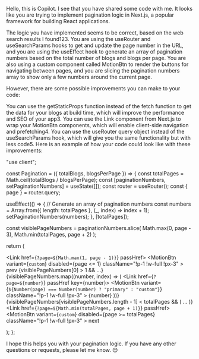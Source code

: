 Hello, this is Copilot. I see that you have shared some code with me. It looks like you are trying to implement pagination logic in Next.js, a popular framework for building React applications.

The logic you have implemented seems to be correct, based on the web search results I found123. You are using the useRouter and useSearchParams hooks to get and update the page number in the URL, and you are using the useEffect hook to generate an array of pagination numbers based on the total number of blogs and blogs per page. You are also using a custom component called MotionBtn to render the buttons for navigating between pages, and you are slicing the pagination numbers array to show only a few numbers around the current page.

However, there are some possible improvements you can make to your code:

You can use the getStaticProps function instead of the fetch function to get the data for your blogs at build time, which will improve the performance and SEO of your app3.
You can use the Link component from Next.js to wrap your MotionBtn components, which will enable client-side navigation and prefetching4.
You can use the useRouter query object instead of the useSearchParams hook, which will give you the same functionality but with less code5.
Here is an example of how your code could look like with these improvements:

"use client";

const Pagination = ({ totalBlogs, blogsPerPage }) => {
  const totalPages = Math.ceil(totalBlogs / blogsPerPage);
  const [paginationNumbers, setPaginationNumbers] = useState([]);
  const router = useRouter();
  const { page } = router.query;

  useEffect(() => {
    // Generate an array of pagination numbers
    const numbers = Array.from({ length: totalPages }, (_, index) => index + 1);
    setPaginationNumbers(numbers);
  }, [totalPages]);

  const visiblePageNumbers = paginationNumbers.slice(
    Math.max(0, page - 3),
    Math.min(totalPages, page + 2)
  );

  return (
    <div className="mx-auto w-fit mt-10 flex gap-2">
      <Link href={`?page=${Math.max(1, page - 1)}`} passHref>
        <MotionBtn
          variant={`custom`}
          disabled={page <= 1}
          className="!p-1 !w-full !px-3"
        >
          prev
        </MotionBtn>
      </Link>
      {visiblePageNumbers[0] > 1 && <span className="px-3">...</span>}
      {visiblePageNumbers.map((number, index) => (
        <Link href={`?page=${number}`} passHref key={number}>
          <MotionBtn
            variant={`${Number(page) === Number(number) ? "primary" : "custom"}`}
            className="!p-1 !w-full !px-3"
          >
            {number}
          </MotionBtn>
        </Link>
      ))}
      {visiblePageNumbers[visiblePageNumbers.length - 1] < totalPages && (
        <span className="px-3">...</span>
      )}
      <Link href={`?page=${Math.min(totalPages, page + 1)}`} passHref>
        <MotionBtn
          variant={`custom`}
          disabled={page >= totalPages}
          className="!p-1 !w-full !px-3"
        >
          next
        </MotionBtn>
    </div>      </Link>

  );
};


I hope this helps you with your pagination logic. If you have any other questions or requests, please let me know. 😊
